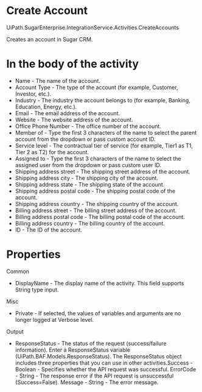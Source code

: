 ﻿# Create Account

UiPath.SugarEnterprise.IntegrationService.Activities.CreateAccounts

Creates an account in Sugar CRM.

# In the body of the activity

* Name - The name of the account.
* Account Type - The type of the account (for example, Customer, Investor, etc.).
* Industry - The industry the account belongs to (for example, Banking, Education, Energy, etc.).
* Email - The email address of the account.
* Website - The website address of the account.
* Office Phone Number - The office number of the account.
* Member of - Type the first 3 characters of the name to select the parent account from the dropdown or pass custom account ID.
* Service level - The contractual tier of service (for example, Tier1 as T1, Tier 2 as T2) for the account.
* Assigned to - Type the first 3 characters of the name to select the assigned user from the dropdown or pass custom user ID.
* Shipping address street - The shipping street address of the account.
* Shipping address city - The shipping city of the account.
* Shipping address state - The shipping state of the account.
* Shipping address postal code - The shipping postal code of the account.
* Shipping address country - The shipping country of the account.
* Billing address street - The billing street address of the account.
* Billing address postal code - The billing postal code of the account.
* Billing address country - The billing country of the account.
* ID - The ID of the account.

# Properties

Common

* DisplayName - The display name of the activity. This field supports String type input.

Misc

* Private - If selected, the values of variables and arguments are no longer logged at Verbose level.

Output

* ResponseStatus - The status of the request (success/failure information). Enter a ResponseStatus variable (UiPath.BAF.Models.ResponseStatus). The ResponseStatus object includes three properties that you can use in other activities.Success - Boolean - Specifies whether the API request was successful. ErrorCode - String - The response error if the API request is unsuccessful (Success=False). Message - String - The error message.
